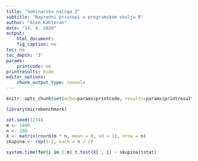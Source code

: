 ```yaml
---
title: "Seminarska naloga 2"
subtitle: "Napredni pristopi v programskem okolju R"
author: "Alen Kahteran"
date: "14. 4. 2020"
output:
    html_document:
    fig_caption: no
toc: no
toc_depth: '3'
params:
    printcode: no
printresults: hide
editor_options:
    chunk_output_type: console
---
```



```r
knitr::opts_chunk$set(echo=params$printcode, results=params$printresults, warning=FALSE, message=FALSE)

library(microbenchmark)

```

```r

set.seed(1234)
m <- 1000
n <- 100
X <- matrix(rnorm(m * n, mean = 0, sd = 1), nrow = n)
skupina <- rep(1:2, each = n / 2)

system.time(for(i in 1:m) t.test(X[ , i] ~ skupina)$stat)

```
